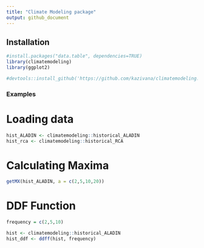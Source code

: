```yaml
---
title: "Climate Modeling package"
output: github_document
---
```


## Installation

```r

#install.packages("data.table", dependencies=TRUE)
library(climatemodeling)
library(ggplot2)

```

```r

#devtools::install_github('https://github.com/kazivana/climatemodeling.git')

```

### Examples 

# Loading data

```r

hist_ALADIN <- climatemodeling::historical_ALADIN
hist_rca <- climatemodeling::historical_RCA


```

# Calculating Maxima

```r
getMX(hist_ALADIN, a = c(2,5,10,20))
```

# DDF Function

```r
frequency = c(2,5,10)

hist <- climatemodeling::historical_ALADIN
hist_ddf <- ddff(hist, frequency)


```

